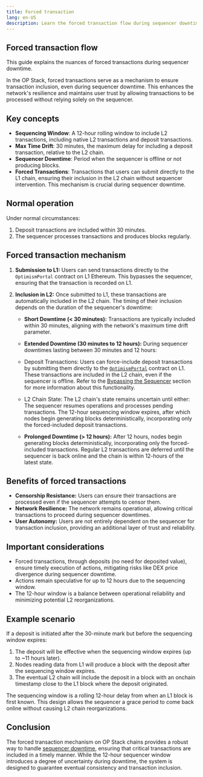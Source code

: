 ```yaml
---
title: Forced transaction
lang: en-US
description: Learn the forced transaction flow during sequencer downtime.
---
```



## Forced transaction flow

This guide explains the nuances of forced transactions during sequencer downtime.

In the OP Stack, forced transactions serve as a mechanism to ensure transaction inclusion, even during sequencer downtime.
This enhances the network's resilience and maintains user trust by allowing transactions to be processed without relying solely on the sequencer.

## Key concepts

*   **Sequencing Window**: A 12-hour rolling window to include L2 transactions, including native L2 transactions and deposit transactions.
*   **Max Time Drift**: 30 minutes, the maximum delay for including a deposit transaction, relative to the L2 chain.
*   **Sequencer Downtime**: Period when the sequencer is offline or not producing blocks.
*   **Forced Transactions**: Transactions that users can submit directly to the L1 chain, ensuring their inclusion in the L2 chain without sequencer intervention.
    This mechanism is crucial during sequencer downtime.

## Normal operation

Under normal circumstances:

1.  Deposit transactions are included within 30 minutes.
2.  The sequencer processes transactions and produces blocks regularly.

## Forced transaction mechanism

1.  **Submission to L1:**
    Users can send transactions directly to the `OptimismPortal` contract on L1 Ethereum. This bypasses the sequencer, ensuring that the transaction is recorded on L1.

2.  **Inclusion in L2:**
    Once submitted to L1, these transactions are automatically included in the L2 chain. The timing of their inclusion depends on the duration of the sequencer's downtime:

    *   **Short Downtime (< 30 minutes):**
        Transactions are typically included within 30 minutes, aligning with the network's maximum time drift parameter.

    *   **Extended Downtime (30 minutes to 12 hours):**
        During sequencer downtimes lasting between 30 minutes and 12 hours:

    *   Deposit Transactions: Users can force-include deposit transactions by submitting them directly to the [`OptimismPortal`](https://github.com/ethereum-optimism/optimism/blob/111f3f3a3a2881899662e53e0f1b2f845b188a38/packages/contracts-bedrock/src/L1/OptimismPortal.sol#L209) contract on L1. These transactions are included in the L2 chain, even if the sequencer is offline.
    Refer to the [Bypassing the Sequencer](/stack/rollup/outages#bypassing-the-sequencer) section for more information about this functionality.

    *   L2 Chain State: The L2 chain's state remains uncertain until either:
        The sequencer resumes operations and processes pending transactions.
        The 12-hour sequencing window expires, after which nodes begin generating blocks deterministically, incorporating only the forced-included deposit transactions.

    *   **Prolonged Downtime (> 12 hours):**
        After 12 hours, nodes begin generating blocks deterministically, incorporating only the forced-included transactions. Regular L2 transactions are deferred until the sequencer is back online and the chain is within 12-hours of the latest state.

## Benefits of forced transactions

*   **Censorship Resistance:** Users can ensure their transactions are processed even if the sequencer attempts to censor them.
*   **Network Resilience:** The network remains operational, allowing critical transactions to proceed during sequencer downtimes.
*   **User Autonomy:** Users are not entirely dependent on the sequencer for transaction inclusion, providing an additional layer of trust and reliability.

## Important considerations

*   Forced transactions, through deposits (no need for deposited value), ensure timely execution of actions, mitigating risks like DEX price divergence during sequencer downtime.
*   Actions remain speculative for up to 12 hours due to the sequencing window.
*   The 12-hour window is a balance between operational reliability and minimizing potential L2 reorganizations.

## Example scenario

If a deposit is initiated after the 30-minute mark but before the sequencing window expires:

1.  The deposit will be effective when the sequencing window expires (up to \~11 hours later).
2.  Nodes reading data from L1 will produce a block with the deposit after the sequencing window expires.
3.  The eventual L2 chain will include the deposit in a block with an onchain timestamp close to the L1 block where the deposit originated.

<Callout type="info">
  The sequencing window is a rolling 12-hour delay from when an L1 block is
  first known. This design allows the sequencer a grace period to come back
  online without causing L2 chain reorganizations.
</Callout>

## Conclusion

The forced transaction mechanism on OP Stack chains provides a robust way to handle [sequencer downtime](/stack/rollup/outages#sequencer-downtime-outages), ensuring that critical transactions are included in a timely manner. 
While the 12-hour sequencer window introduces a degree of uncertainty during downtime, the system is designed to guarantee eventual consistency and transaction inclusion.
